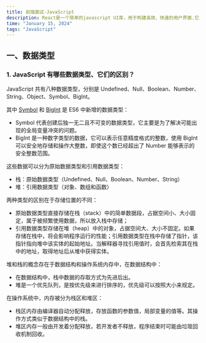 ```yaml
---
title: 前端面试-JavaScript
description: React是一个简单的javascript UI库，用于构建高效、快速的用户界面.它是一个轻量级库，因此很受欢迎。它遵循组件设计模式、声明式编程范式和函数式编程概念，以使前端应用程序更高效.它使用虚拟DOM来有效地操作DOM.
time: "January 15, 2024"
tags: "JavaScript"
---
```


## 一、数据类型

### 1. JavaScript 有哪些数据类型、它们的区别？

JavaScript 共有八种数据类型，分别是 Undefined、Null、Boolean、Number、String、Object、Symbol、BigInt。

其中 <u color="red">Symbol</u> 和 <u color="red">BigInt</u> 是 ES6 中新增的数据类型：

- Symbol 代表创建后独一无二且不可变的数据类型，它主要是为了解决可能出现的全局变量冲突的问题。
- BigInt 是一种数字类型的数据，它可以表示任意精度格式的整数，使用 BigInt 可以安全地存储和操作大整数，即使这个数已经超出了 Number 能够表示的安全整数范围。

这些数据可以分为原始数据类型和引用数据类型：

- 栈：原始数据类型（Undefined、Null、Boolean、Number、String）
- 堆：引用数据类型（对象、数组和函数）

两种类型的区别在于存储位置的不同：

- 原始数据类型直接存储在栈（stack）中的简单数据段，占据空间小、大小固定，属于被频繁使用数据，所以放入栈中存储；
- 引用数据类型存储在堆（heap）中的对象，占据空间大、大小不固定。如果存储在栈中，将会影响程序运行的性能；引用数据类型在栈中存储了指针，该指针指向堆中该实体的起始地址。当解释器寻找引用值时，会首先检索其在栈中的地址，取得地址后从堆中获得实体。

堆和栈的概念存在于数据结构和操作系统内存中，在数据结构中：

- 在数据结构中，栈中数据的存取方式为先进后出。
- 堆是一个优先队列，是按优先级来进行排序的，优先级可以按照大小来规定。

在操作系统中，内存被分为栈区和堆区：

- 栈区内存由编译器自动分配释放，存放函数的参数值，局部变量的值等。其操作方式类似于数据结构中的栈。
- 堆区内存一般由开发着分配释放，若开发者不释放，程序结束时可能由垃圾回收机制回收。
